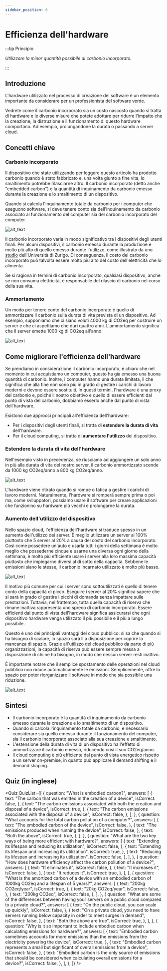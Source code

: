 ```yaml
---
sidebar_position: 6
---
```



# Efficienza dell'hardware

:::tip Principio

_Utilizzare la minor quantità possibile di carbonio incorporato._

:::

## Introduzione

L'hardware utilizzato nel processo di creazione del software è un elemento importante da considerare per un professionista del software verde.

Vedrete come il carbonio incorporato sia un costo nascosto quando si tratta di hardware e le diverse misure che potete adottare per ridurre l'impatto che la creazione, la distruzione e il funzionamento di questo hardware comportano. Ad esempio, prolungandone la durata o passando a server cloud.

## Concetti chiave

### Carbonio incorporato

Il dispositivo che state utilizzando per leggere questo articolo ha prodotto carbonio quando è stato fabbricato e, una volta giunto a fine vita, lo smaltimento potrebbe rilasciarne altro. Il carbonio incorporato (detto anche "embedded carbon") è la quantità di inquinamento da carbonio emesso durante la creazione e lo smaltimento di un dispositivo.

Quando si calcola l'inquinamento totale da carbonio per i computer che eseguono software, si deve tenere conto sia dell'inquinamento da carbonio associato al funzionamento del computer sia del carbonio incorporato del computer.

![alt_text](./images/17_carbonio_incorporato.png "image_tooltip")

Il carbonio incorporato varia in modo significativo tra i dispositivi degli utenti finali. Per alcuni dispositivi, il carbonio emesso durante la produzione è molto più alto di quello emesso durante l'utilizzo, come illustrato da uno [studio](https://www.ifi.uzh.ch/dam/jcr:fa4e956e-7a53-4038-98a5-00e09e2f4303/Study_Digitalization_Climate_Protection_Summary_Oct2017.pdf) dell'Università di Zurigo. Di conseguenza, il costo del carbonio incorporato può talvolta essere molto più alto del costo dell'elettricità che lo alimenta.

Se si ragiona in termini di carbonio incorporato, qualsiasi dispositivo, anche se non consuma elettricità, è responsabile del rilascio di carbonio nel corso della sua vita.

### Ammortamento

Un modo per tenere conto del carbonio incorporato è quello di ammortizzare il carbonio sulla durata di vita prevista di un dispositivo. Ad esempio, supponiamo che ci siano voluti 4000 kg di CO2eq per costruire un server e che ci aspettiamo che duri quattro anni. L'ammortamento significa che il server emette 1000 kg di CO2eq all'anno.

![alt_text](./images/18_ammortamento.png "image_tooltip")

## Come migliorare l'efficienza dell'hardware

Se prendiamo in considerazione il carbonio incorporato, è chiaro che nel momento in cui acquistiamo un computer, questo ha già emesso una buona quantità di carbonio. Inoltre, i computer hanno una durata limitata, il che significa che alla fine non sono più in grado di gestire i carichi di lavoro moderni e devono essere sostituiti. In questi termini, l'hardware è una proxy del carbonio e, poiché il nostro obiettivo è quello di essere efficienti dal punto di vista del carbonio, dobbiamo esserlo anche dal punto di vista dell'hardware.

Esistono due approcci principali all'efficienza dell'hardware:

- Per i dispositivi degli utenti finali, si tratta di **estendere la durata di vita** dell'hardware.
- Per il cloud computing, si tratta di **aumentare l'utilizzo** del dispositivo.

### Estendere la durata di vita dell'hardware

Nell'esempio visto in precedenza, se riusciamo ad aggiungere un solo anno in più alla durata di vita del nostro server, il carbonio ammortizzato scende da 1000 kg CO2eq/anno a 800 kg CO2eq/anno.

![alt_text](./images/19_vita_utile.png "image_tooltip")

L'hardware viene ritirato quando si rompe o fatica a gestire i carichi di lavoro moderni. Naturalmente, l'hardware si romperà sempre prima o poi ma, come sviluppatori, possiamo usare il software per creare applicazioni che funzionino su hardware più vecchi e prolungarne la durata.

### Aumento dell'utilizzo del dispositivo

Nello spazio cloud, l'efficienza dell'hardware si traduce spesso in un aumento dell'utilizzo dei server. È meglio utilizzare un server al 100% piuttosto che 5 server al 20% a causa del costo del carbonio incorporato. Così come possedere un'auto e usarla tutti i giorni della settimana è molto meglio che possederne cinque e usarne una diversa ogni giorno della settimana, è molto più efficiente usare i server alla loro massima capacità piuttosto che impiegarne diversi al di sotto della capacità. Sebbene le emissioni siano le stesse, il carbonio incarnato utilizzato è molto più basso.

![alt_text](./images/20_aumento_dell_utilizzo.png "image_tooltip")

Il motivo più comune per cui i server sono sottoutilizzati è quello di tenere conto della capacità di picco. Eseguire i server al 20% significa sapere che si sarà in grado di gestire i picchi di domanda senza impattare sulle prestazioni. Tuttavia, nel frattempo, tutta quella capacità di riserva che rimane inattiva rappresenta uno spreco di carbonio incorporato. Essere efficienti dal punto di vista dell'hardware significa assicurarsi che ogni dispositivo hardware venga utilizzato il più possibile e il più a lungo possibile.

Questo è uno dei principali vantaggi del cloud pubblico: si sa che quando si ha bisogno di scalare, lo spazio sarà lì a disposizione per coprire la mancanza di spazio. Grazie all'utilizzo del cloud pubblico da parte di più organizzazioni, la capacità di riserva può essere sempre messa a disposizione di chi ne ha bisogno, in modo che nessun server resti inattivo.

È importante notare che il semplice spostamento delle operazioni nel cloud pubblico non riduce automaticamente le emissioni. Semplicemente, offre lo spazio per poter riorganizzare il software in modo che sia possibile una riduzione.

![alt_text](./images/21_private_vs_public_cloud.png "image_tooltip")

## Sintesi

- Il carbonio incorporato è la quantità di inquinamento da carbonio emesso durante la creazione e lo smaltimento di un dispositivo.
- Quando si calcola l'inquinamento totale da carbonio, è necessario considerare sia quello emesso durante il funzionamento del computer, sia il carbonio incorporato associato alla sua creazione e smaltimento.
- L'estensione della durata di vita di un dispositivo ha l'effetto di ammortizzare il carbonio emesso, riducendo così il suo CO2eq/anno.
- Il cloud computing è più efficiente dal punto di vista energetico rispetto a un server on-premise, in quanto può applicare il demand shifting e il demand shaping.

## Quiz (in inglese)

<Quiz
  QuizList={[
    {
      question: "What is embodied carbon?",
      answers: [
        {
          text: "The carbon that was emitted in the creation of a device",
          isCorrect: false,
        },
        {
          text: "The carbon emissions associated with both the creation and disposal of a device",
          isCorrect: true,
        },
        {
          text: "The carbon emissions associated with the disposal of a device",
          isCorrect: false,
        },
      ],
    },
    {
      question: "What accounts for the total carbon pollution of a computer?",
      answers: [
        {
          text: "The embodied carbon of the device",
          isCorrect: false,
        },
        {
          text: "The emissions produced when running the device",
          isCorrect: false,
        },
        {
          text: "Both the above",
          isCorrect: true,
        },
      ],
    },
    {
      question:
        "What are the two key ways of being more efficient with hardware?",
      answers: [
        {
          text: "Extending its lifespan and reducing its utilization",
          isCorrect: false,
        },
        {
          text: "Extending its lifespan and increasing its utilization",
          isCorrect: true,
        },
        {
          text: "Reducing its lifespan and increasing its utilization",
          isCorrect: false,
        },
      ],
    },
    {
      question:
        "How does hardware efficiency affect the carbon pollution of a device?",
      answers: [
        {
          text: "It eliminates it",
          isCorrect: false,
        },
        {
          text: "It increases it",
          isCorrect: false,
        },
        {
          text: "It reduces it",
          isCorrect: true,
        },
      ],
    },
    {
      question:
        "What is the amortized carbon of a device with an embodied carbon of 1000kg CO2eq and a lifespan of 5 years?",
      answers: [
        {
          text: "200kg CO2eq/year",
          isCorrect: true,
        },
        {
          text: "20kg CO2eq/year",
          isCorrect: false,
        },
        {
          text: "200kg CO2eq",
          isCorrect: false,
        },
      ],
    },
    {
      question:
        "What are some of the differences between having your servers on a public cloud compared to a private cloud?",
      answers: [
        {
          text: "On the public cloud, you can scale up quickly",
          isCorrect: false,
        },
        {
          text: "On a private cloud, you need to have servers running below capacity in order to meet surges in demand",
          isCorrect: false,
        },
        {
          text: "Both the above are true",
          isCorrect: true,
        },
      ],
    },
    {
      question:
        "Why is it so important to include embodied carbon when calculating emissions for hardware?",
      answers: [
        {
          text: "Embodied carbon sometimes accounts for more emissions than the emissions from the electricity powering the device",
          isCorrect: true,
        },
        {
          text: "Embodied carbon represents a small but significant  of overall emissions from a device",
          isCorrect: false,
        },
        {
          text: "Embodied carbon is the only source of emissions that should be considered when calculating overall emissions for a device?",
          isCorrect: false,
        },
      ],
    },
  ]}
/>
